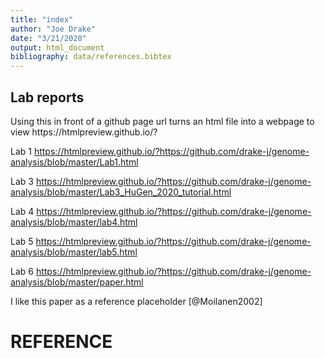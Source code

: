 ```yaml
---
title: "index"
author: "Joe Drake"
date: "3/21/2020"
output: html_document
bibliography: data/references.bibtex
---
```


## Lab reports
Using this in front of a github page url turns an html file into a webpage to view
https://htmlpreview.github.io/?

Lab 1
<https://htmlpreview.github.io/?https://github.com/drake-j/genome-analysis/blob/master/Lab1.html>

Lab 3
<https://htmlpreview.github.io/?https://github.com/drake-j/genome-analysis/blob/master/Lab3_HuGen_2020_tutorial.html>

Lab 4
<https://htmlpreview.github.io/?https://github.com/drake-j/genome-analysis/blob/master/lab4.html>

Lab 5
<https://htmlpreview.github.io/?https://github.com/drake-j/genome-analysis/blob/master/lab5.html>

Lab 6
<https://htmlpreview.github.io/?https://github.com/drake-j/genome-analysis/blob/master/paper.html>

I like this paper as a reference placeholder [@Moilanen2002]

# REFERENCE
